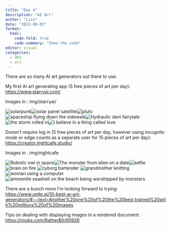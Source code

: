 ```yaml
---
title: "Day 4"
description: "AI Art"
author: "Lisa"
date: "2022-08-03"
format:
  html:
    code-fold: true
    code-summary: "Show the code"
editor: visual
categories:
  - 365
  - art
---
```


There are so many AI art generators out there to use.

My first AI art generating app (5 free pieces of art per day): [https://www.starryai.com/](https://www.starryai.com/) 
 
Images in : img/starryai/
 
![solarpunk](img/starryai/s1.png)![solar panel satellite](img/starryai/s3.png)![pluto](img/starryai/s11.png)![spaceship flying down the sidewalk](img/starryai/s10.png)![Hydraulic dam fairytale](img/starryai/s7.png)![the storm rolled in](img/starryai/s2.png)![I believe in a thing called love](img/starryai/s8.png)
 
 
Doesn't require log in (5 free pieces of art per day, however using incognito mode or edge counts as a separate user for 15 pieces of art per day): [https://creator.nightcafe.studio/](https://creator.nightcafe.studio/) 
 
Images in : img/nightcafe

![Robotic owl in space](img/nightcafe/robotic owl in space.JPG)![The monster from alien on a date](img/nightcafe/The monster from alien on a date.JPG)![selfie](img/nightcafe/selfie.JPG)
![brain on fire](img/nightcafe/brain on fire.JPG)
![cyborg bartender](img/nightcafe/cyborg bartender.JPG)
![grandmother knitting](img/nightcafe/grandmother knitting.JPG)
![woman using a computer](img/nightcafe/woman using a computer.JPG)
![ammonite seashell on the beach being worshipped by monsters](img/nightcafe/ammonite seashell on the beach being worshipped by monsters.JPG)

There are a bunch more I'm looking forward to trying: [https://www.unite.ai/10-best-ai-art-generators/#:~:text=Another%20one%20of%20the%20best,trained%20with%20millions%20of%20images](https://www.unite.ai/10-best-ai-art-generators/#:~:text=Another%20one%20of%20the%20best,trained%20with%20millions%20of%20images)


Tips on dealing with displaying images in a rendered document: [https://rpubs.com/RatherBit/90926](https://rpubs.com/RatherBit/90926) 
